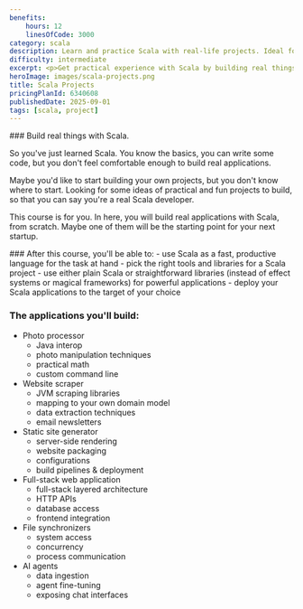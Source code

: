 ```yaml
---
benefits:
    hours: 12
    linesOfCode: 3000
category: scala
description: Learn and practice Scala with real-life projects. Ideal for developers who have just learned the fundamentals of Scala, and want to get practical experience by building real applications.
difficulty: intermediate
excerpt: <p>Get practical experience with Scala by building real things &mdash; file synchronizers, photo processors, AI agents and more</p>
heroImage: images/scala-projects.png
title: Scala Projects
pricingPlanId: 6340608
publishedDate: 2025-09-01
tags: [scala, project]
---
```



<CourseLayout>
<Fragment slot="goal">
### Build real things with Scala.

So you've just learned Scala. You know the basics, you can write some code, but you don't feel comfortable enough to build real applications.

Maybe you'd like to start building your own projects, but you don't know where to start. Looking for some ideas of practical and fun projects to build, so that you can say you're a real Scala developer.

This course is for you. In here, you will build real applications with Scala, from scratch. Maybe one of them will be the starting point for your next startup.

</Fragment>
<Fragment slot="skills">
### After this course, you'll be able to:
- use Scala as a fast, productive language for the task at hand
- pick the right tools and libraries for a Scala project
- use either plain Scala or straightforward libraries (instead of effect systems or magical frameworks) for powerful applications
- deploy your Scala applications to the target of your choice

### The applications you'll build:

- Photo processor
    - Java interop
    - photo manipulation techniques
    - practical math
    - custom command line
- Website scraper
    - JVM scraping libraries
    - mapping to your own domain model
    - data extraction techniques
    - email newsletters
- Static site generator
    - server-side rendering
    - website packaging
    - configurations
    - build pipelines & deployment
- Full-stack web application
    - full-stack layered architecture
    - HTTP APIs
    - database access
    - frontend integration
- File synchronizers
    - system access
    - concurrency
    - process communication
- AI agents
    - data ingestion
    - agent fine-tuning
    - exposing chat interfaces

</Fragment>
</CourseLayout>
